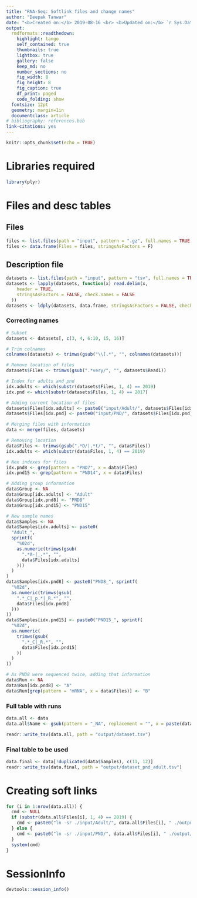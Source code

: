 ```yaml
---
title: "RNA-Seq: Softlink files and change names"
author: "Deepak Tanwar"
date: "<b>Created on:</b> 2019-08-16 <br> <b>Updated on:</b> `r Sys.Date()`"
output:
  rmdformats::readthedown:
    highlight: tango
    self_contained: true
    thumbnails: true
    lightbox: true
    gallery: false
    keep_md: no
    number_sections: no
    fig_width: 8
    fig_height: 8
    fig_caption: true
    df_print: paged
    code_folding: show
  fontsize: 12pt
  geometry: margin=1in
  documentclass: article
# bibliography: references.bib
link-citations: yes
---
```


```r
knitr::opts_chunk$set(echo = TRUE)
```

# Libraries required
```r
library(plyr)
```

# Files and desc tables

## Files
```r
files <- list.files(path = "input", pattern = ".gz", full.names = TRUE, recursive = TRUE)
files <- data.frame(Files = files, stringsAsFactors = F)
```

## Description file
```r
datasets <- list.files(path = "input", pattern = "tsv", full.names = TRUE, recursive = TRUE)
datasets <- lapply(datasets, function(x) read.delim(x,
    header = TRUE,
    stringsAsFactors = FALSE, check.names = FALSE
  ))
datasets <- ldply(datasets, data.frame, stringsAsFactors = FALSE, check.names = FALSE)
```

### Correcting names
```r
# Subset
datasets <- datasets[, c(3, 4, 6:10, 15, 16)]

# Trim colnames
colnames(datasets) <- trimws(gsub("\\[.*", "", colnames(datasets)))

# Remove location of files
datasets$Files <- trimws(gsub(".*very/", "", datasets$Read1))

# Index for adults and pnd
idx.adults <- which(substr(datasets$Files, 1, 4) == 2019)
idx.pnd <- which(substr(datasets$Files, 1, 4) == 2017)

# Adding current location of files
datasets$Files[idx.adults] <- paste0("input/Adult/", datasets$Files[idx.adults])
datasets$Files[idx.pnd] <- paste0("input/PND/", datasets$Files[idx.pnd])

# Merging files with information
data <- merge(files, datasets)

# Removing location
data$Files <- trimws(gsub(".*D/|.*t/", "", data$Files))
idx.adults <- which(substr(data$Files, 1, 4) == 2019)

# Nex indexes for files
idx.pnd8 <- grep(pattern = "PND7", x = data$Files)
idx.pnd15 <- grep(pattern = "PND14", x = data$Files)

# Adding group information
data$Group <- NA
data$Group[idx.adults] <- "Adult"
data$Group[idx.pnd8] <- "PND8"
data$Group[idx.pnd15] <- "PND15"

# New sample names
data$Samples <- NA
data$Samples[idx.adults] <- paste0(
  "Adult_",
  sprintf(
    "%02d",
    as.numeric(trimws(gsub(
      ".*A-|_.*", "",
      data$Files[idx.adults]
    )))
  )
)
data$Samples[idx.pnd8] <- paste0("PND8_", sprintf(
  "%02d",
  as.numeric(trimws(gsub(
    ".*_C|_p.*|_R.*", "",
    data$Files[idx.pnd8]
  )))
))
data$Samples[idx.pnd15] <- paste0("PND15_", sprintf(
  "%02d",
  as.numeric(
    trimws(gsub(
      ".*_C|_R.*", "",
      data$Files[idx.pnd15]
    ))
  )
))

# As PND8 were sequenced twice, adding that information
data$Run <- NA
data$Run[idx.pnd8] <- "A"
data$Run[grep(pattern = "mRNA", x = data$Files)] <- "B"
```

### Full table with runs
```r
data.all <- data
data.all$Name <- gsub(pattern = "_NA", replacement = "", x = paste(data$Samples, data$Run, sep = "_"))

readr::write_tsv(data.all, path = "output/dataset.tsv")
```

### Final table to be used
```r
data.final <- data[!duplicated(data$Samples), c(11, 12)]
readr::write_tsv(data.final, path = "output/dataset_pnd_adult.tsv")
```

# Creating soft links
```r
for (i in 1:nrow(data.all)) {
  cmd <- NULL
  if (substr(data.all$Files[i], 1, 4) == 2019) {
    cmd <- paste0("ln -sr ./input/Adult/", data.all$Files[i], " ./output/", data.all$Name[i], ".fq.gz")
  } else {
    cmd <- paste0("ln -sr ./input/PND/", data.all$Files[i], " ./output/", data.all$Name[i], ".fq.gz")
  }
  system(cmd)
}
```


# SessionInfo
```r
devtools::session_info()
```
